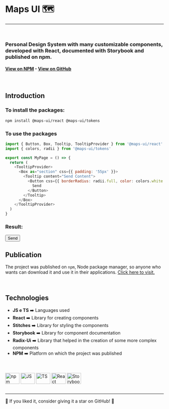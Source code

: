
<Meta title="Home" />

# Maps UI 🗺️

---

<br />

<h3>
  Personal Design System with many customizable components, developed with
  React, documented with Storybook and published on npm.
</h3>

<h4>
  <a href="https://www.npmjs.com/package/@maps-ui/react"> View on NPM</a> -
  <a href="https://github.com/MatheusAndrade23/Maps-Ui"> View on GitHub</a>
</h4>

<br />

>

<h2>Introduction</h2>

### To install the packages:

```sh
npm install @maps-ui/react @maps-ui/tokens
```

### To use the packages

```js
import { Button, Box, Tooltip, TooltipProvider } from '@maps-ui/react'
import { colors, radii } from '@maps-ui/tokens'

export const MyPage = () => {
  return (
    <TooltipProvider>
      <Box as="section" css={{ padding: '55px' }}>
        <Tooltip content="Send Content">
          <Button css={{ borderRadius: radii.full, color: colors.white }}>
            Send
          </Button>
        </Tooltip>
      </Box>
    </TooltipProvider>
  )
}
```

### Result:

<TooltipProvider>
  <Box as="section" css={{ padding: '55px' }}>
    <Tooltip content="Send Content">
      <Button css={{ borderRadius: radii.full, color: colors.white }}>
        Send
      </Button>
    </Tooltip>
  </Box>
</TooltipProvider>

<br />

<h2>Publication</h2>

The project was published on `npm`, Node package manager, so anyone who wants can download it and use it in their applications. <a href="https://www.npmjs.com/package/@maps-ui/react">Click here to visit.</a>

<br />

<h2>Technologies</h2>

- **JS e TS** ➡️ Languages ​​used
- **React** ➡️ Library for creating components
- **Stitches** ➡️ Library for styling the components
- **Storybook** ➡️ Library for component documentation
- **Radix-Ui** ➡️ Library that helped in the creation of some more complex components
- **NPM** ➡️ Platform on which the project was published

<br />

<div>
  <br />
  <img
    align="center"
    alt="npm"
    height="35"
    width="45"
    src="https://cdn.jsdelivr.net/gh/devicons/devicon/icons/npm/npm-original-wordmark.svg"
  />
  <img
    align="center"
    alt="JS"
    height="35"
    width="45"
    src="https://raw.githubusercontent.com/devicons/devicon/master/icons/javascript/javascript-plain.svg"
  />
  <img
    align="center"
    alt="TS"
    height="35"
    width="45"
    src="https://raw.githubusercontent.com/devicons/devicon/master/icons/typescript/typescript-plain.svg"
  />
  <img
    align="center"
    alt="React"
    height="35"
    width="45"
    src="https://cdn.jsdelivr.net/gh/devicons/devicon/icons/react/react-original.svg"
  />
  <img
    align="center"
    alt="Storybook"
    height="35"
    width="45"
    src="https://cdn.jsdelivr.net/gh/devicons/devicon/icons/storybook/storybook-original.svg"
  />
</div>

<br />

---

<p>🌟 If you liked it, consider giving it a star on GitHub! 🌟</p>
